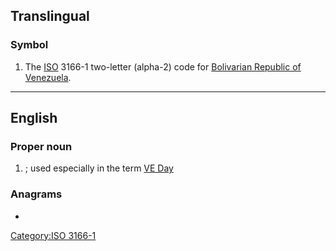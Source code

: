 {{also|Appendix:Variations of "ve"}}
==Translingual==
{{wikipedia}}

===Symbol===
{{head|mul|symbol}}

# The [[ISO]] 3166-1 two-letter (alpha-2) code for [[Bolivarian Republic of Venezuela]].

[[Category:ISO 3166-1]]

----

==English==

===Proper noun===
{{en-proper noun}}

# {{io|lang=en|[[victory|Victory]] in [[Europe]]|dot=}}; used especially in the term [[VE Day]]

===Anagrams===
* {{anagrams|en|a=ev|E.V.|EV|eV|μeV}}